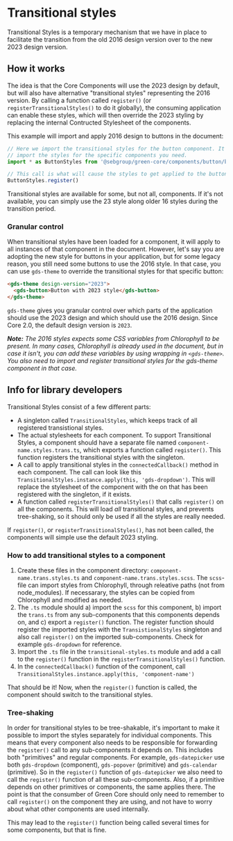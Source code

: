 
<Meta title="Concepts/Transitional styles" />

# Transitional styles

Transitional Styles is a temporary mechanism that we have in place to facilitate the transition from the old 2016 design version over to the new 2023 design version.

## How it works

The idea is that the Core Components will use the 2023 design by default, but will also have alternative "transitional styles" representing the 2016 version. By calling a function called `register()` (or `registerTransitionalStyles()` to do it globally), the consuming application can enable these styles, which will then override the 2023 styling by replacing the internal Contructed Stylesheet of the components.

This example will import and apply 2016 design to buttons in the document:

```ts
// Here we import the transitional styles for the button component. It's a good practice to only
// import the styles for the specific components you need.
import * as ButtonStyles from '@sebgroup/green-core/components/button/button.trans.styles.js'

// This call is what will cause the styles to get applied to the button components
ButtonStyles.register()
```

Transitional styles are available for some, but not all, components. If it's not available, you can simply use the 23 style along older 16 styles during the transition period.

### Granular control

When transitional styles have been loaded for a component, it will apply to all instances of that component in the document. However, let's say you are adopting the new style for buttons in your application, but for some legacy reason, you still need some buttons to use the 2016 style. In that case, you can use `gds-theme` to override the transitional styles for that specific button:

```html
<gds-theme design-version="2023">
  <gds-button>Button with 2023 style</gds-button>
</gds-theme>
````

`gds-theme` gives you granular control over which parts of the application should use the 2023 design and which should use the 2016 design. Since Core 2.0, the default design version is `2023`.

***Note:** The 2016 styles expects some CSS variables from Chlorophyll to be present. In many cases, Chlorophyll is already used in the document, but in case it isn't, you can add these variables by using wrapping in `<gds-theme>`. You also need to import and register transitional styles for the gds-theme component in that case.*

## Info for library developers

Transitional Styles consist of a few different parts:

- A singleton called `TransitionalStyles`, which keeps track of all registered transistional styles.
- The actual stylesheets for each component. To support Transitional Styles, a component should have a separate file named `component-name.styles.trans.ts`, which exports a function called `register()`. This function registers the transitional styles with the singleton.
- A call to apply transitional styles in the `connectedCallback()` method in each component. The call can look like this `TransitionalStyles.instance.apply(this, 'gds-dropdown')`. This will replace the stylesheet of the component with the on that has been registered with the singleton, if it exists.
- A function called `registerTransitionalStyles()` that calls `register()` on all the components. This will load _all_ transitional styles, and prevents tree-shaking, so it should only be used if all the styles are really needed.

If `register()`, or `registerTransitionalStyles()`, has not been called, the components will simple use the default 2023 styling.

### How to add transitional styles to a component

1. Create these files in the component directory: `component-name.trans.styles.ts` and `component-name.trans.styles.scss`. The `scss`-file can import styles from Chlorophyll, through releative paths (not from node_modules). If necessarary, the styles can be copied from Chlorophyll and modified as needed.
2. The `.ts` module should a) import the `scss` for this component, b) import the `trans.ts` from any sub-components that this components depends on, and c) export a `register()` function. The register function should register the imported styles with the `TransistionalStyles` singleton and also call `register()` on the imported sub-components. Check for example `gds-dropdown` for reference.
3. Import the `.ts` file in the `transitional-styles.ts` module and add a call to the `register()` function in the `registerTransitionalStyles()` function.
4. In the `connectedCallback()` function of the component, call `TransitionalStyles.instance.apply(this, 'component-name')`

That should be it! Now, when the `register()` function is called, the component should switch to the transitional styles.

### Tree-shaking

In order for transitional styles to be tree-shakable, it's important to make it possible to import the styles separately for individual components. This means that every component also needs to be responsible for forwarding the `register()` call to any sub-components it depends on. This includes both "primitives" and regular components. For example, `gds-datepicker` use both `gds-dropdown` (component), `gds-popover` (primitive) and `gds-calendar` (primitive). So in the `register()` function of `gds-datepicker` we also need to call the `register()` function of all these sub-components. Also, if a primitive depends on other primitives or components, the same applies there. The point is that the consumber of Green Core should only need to remember to call `register()` on the component they are using, and not have to worry about what other components are used internally.

This may lead to the `register()` function being called several times for some components, but that is fine.
